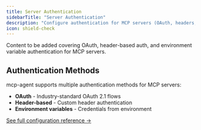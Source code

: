 ```yaml
---
title: Server Authentication
sidebarTitle: "Server Authentication"
description: "Configure authentication for MCP servers (OAuth, headers, env)"
icon: shield-check
---
```


<Info>
Content to be added covering OAuth, header-based auth, and environment variable authentication for MCP servers.
</Info>

## Authentication Methods

mcp-agent supports multiple authentication methods for MCP servers:

- **OAuth** - Industry-standard OAuth 2.1 flows
- **Header-based** - Custom header authentication
- **Environment variables** - Credentials from environment

[See full configuration reference →](/reference/configuration)
